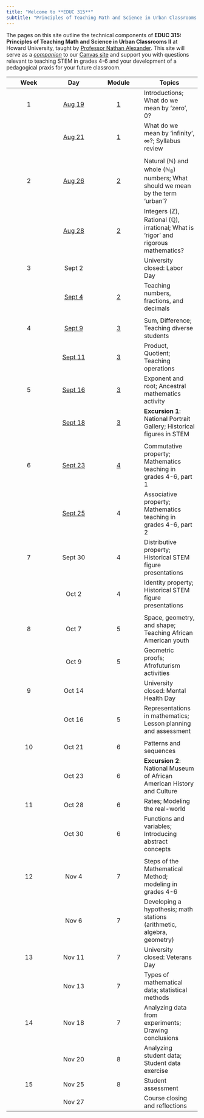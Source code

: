```yaml
---
title: "Welcome to **EDUC 315**"
subtitle: "Principles of Teaching Math and Science in Urban Classrooms II"
---
```


The pages on this site outline the technical components of **EDUC 315: Principles of Teaching Math and Science in Urban Classrooms II** at Howard University, taught by [Professor Nathan Alexander](https://professornaite.github.io){target="_blank"}. This site will serve as a <u>*companion*</u> to our [Canvas site](https://canvas.howard.edu/courses/53402){target="_blank"} and support you with questions relevant to teaching STEM in grades 4-6 and your development of a pedagogical praxis for your future classroom.

::: column-screen-inset-right
| Week |                            Day                            |                       Module                        | Topics                                                                                                  |
|:---------------:|:---------------:|:---------------:|---------------------|
|  1   |              [Aug 19](modules/module01.html)              |             [1](modules/module01.html)              | Introductions; What do we mean by ‘zero’, $0$?                                                          |
|      |              [Aug 21](modules/module01.html)              |             [1](modules/module01.html)              | What do we mean by ‘infinity’, $\infty$?; Syllabus review                                               |
|      |                                                           |                                                     |                                                                                                         |
|  2   |              [Aug 26](modules/module02.html)              |             [2](modules/module02.html)              | Natural ($\mathbb{N}$) and whole ($\mathbb{N_0}$) numbers; What should we mean by the term ‘urban’?     |
|      |              [Aug 28](modules/module02.html)              |             [2](modules/module02.html)              | Integers ($\mathbb{Z}$), Rational ($\mathbb{Q}$), irrational; What is ‘rigor’ and rigorous mathematics? |
|  3   |                          Sept 2                           |                                                     | University closed: Labor Day                                                                            |
|      |              [Sept 4](modules/module02.html)              |             [2](modules/module02.html)              | Teaching numbers, fractions, and decimals                                                               |
|      |                                                           |                                                     |                                                                                                         |
|  4   |    [Sept 9](modules/module03.html#sum-and-difference)     |    [3](modules/module03.html#sum-and-difference)    | Sum, Difference; Teaching diverse students                                                              |
|      |   [Sept 11](modules/module03.html#product-and-quotient)   |   [3](modules/module03.html#product-and-quotient)   | Product, Quotient; Teaching operations                                                                  |
|  5   |   [Sept 16](modules/module03.html#exponents-and-roots)    |   [3](modules/module03.html#exponents-and-roots)    | Exponent and root; Ancestral mathematics activity                                                       |
|      | [Sept 18](modules/module03.html#stem-figures-and-history) | [3](modules/module03.html#stem-figures-and-history) | **Excursion 1**: National Portrait Gallery; Historical figures in STEM                                  |
|      |                                                           |                                                     |                                                                                                         |
|  6   |                          [Sept 23](modules/module04.html)                          |                          [4](modules/module04.html)                          | Commutative property; Mathematics teaching in grades 4-6, part 1                                        |
|      |                          [Sept 25](modules/module04.html)                          |                          4                          | Associative property; Mathematics teaching in grades 4-6, part 2                                        |
|  7   |                          Sept 30                          |                          4                          | Distributive property; Historical STEM figure presentations                                             |
|      |                           Oct 2                           |                          4                          | Identity property; Historical STEM figure presentations                                                 |
|      |                                                           |                                                     |                                                                                                         |
|  8   |                           Oct 7                           |                          5                          | Space, geometry, and shape; Teaching African American youth                                             |
|      |                           Oct 9                           |                          5                          | Geometric proofs; Afrofuturism activities                                                               |
|  9   |                          Oct 14                           |                                                     | University closed: Mental Health Day                                                                    |
|      |                          Oct 16                           |                          5                          | Representations in mathematics; Lesson planning and assessment                                          |
|      |                                                           |                                                     |                                                                                                         |
|  10  |                          Oct 21                           |                          6                          | Patterns and sequences                                                                                  |
|      |                          Oct 23                           |                          6                          | **Excursion 2**: National Museum of African American History and Culture                                |
|  11  |                          Oct 28                           |                          6                          | Rates; Modeling the real-world                                                                          |
|      |                          Oct 30                           |                          6                          | Functions and variables; Introducing abstract concepts                                                  |
|      |                                                           |                                                     |                                                                                                         |
|  12  |                           Nov 4                           |                          7                          | Steps of the Mathematical Method; modeling in grades 4-6                                                |
|      |                           Nov 6                           |                          7                          | Developing a hypothesis; math stations (arithmetic, algebra, geometry)                                  |
|  13  |                          Nov 11                           |                          7                          | University closed: Veterans Day                                                                         |
|      |                          Nov 13                           |                          7                          | Types of mathematical data; statistical methods                                                         |
|  14  |                          Nov 18                           |                          7                          | Analyzing data from experiments; Drawing conclusions                                                    |
|      |                          Nov 20                           |                          8                          | Analyzing student data; Student data exercise                                                           |
|  15  |                          Nov 25                           |                          8                          | Student assessment                                                                                      |
|      |                          Nov 27                           |                                                     | Course closing and reflections                                                                          |
:::
